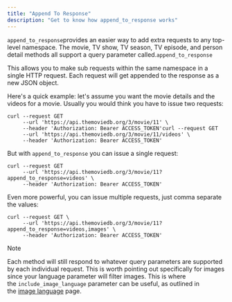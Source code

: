 ```yaml
---
title: "Append To Response"
description: "Get to know how append_to_response works"
---
```


`append_to_response`provides an easier way to add extra requests to any top-level namespace. The movie, TV show, TV season, TV episode, and person detail methods all support a query parameter called.`append_to_response`

This allows you to make sub requests within the same namespace in a single HTTP request. Each request will get appended to the response as a new JSON object.

Here's a quick example: let's assume you want the movie details and the videos for a movie. Usually you would think you have to issue two requests:

```http
curl --request GET 
     --url 'https://api.themoviedb.org/3/movie/11' \
     --header 'Authorization: Bearer ACCESS_TOKEN'curl --request GET 
     --url 'https://api.themoviedb.org/3/movie/11/videos' \
     --header 'Authorization: Bearer ACCESS_TOKEN'
```



But with `append_to_response` you can issue a single request:

```http
curl --request GET 
     --url 'https://api.themoviedb.org/3/movie/11?append_to_response=videos' \
     --header 'Authorization: Bearer ACCESS_TOKEN'
```



Even more powerful, you can issue multiple requests, just comma separate the values:

```http
curl --request GET \
     --url 'https://api.themoviedb.org/3/movie/11?append_to_response=videos,images' \
     --header 'Authorization: Bearer ACCESS_TOKEN'
```

<Note>
  Note

  Each method will still respond to whatever query parameters are supported by each individual request. This is worth pointing out specifically for images since your language parameter will filter images. This is where the `include_image_language` parameter can be useful, as outlined in the [image language](https://developer.themoviedb.org/docs/image-languages) page.
</Note>